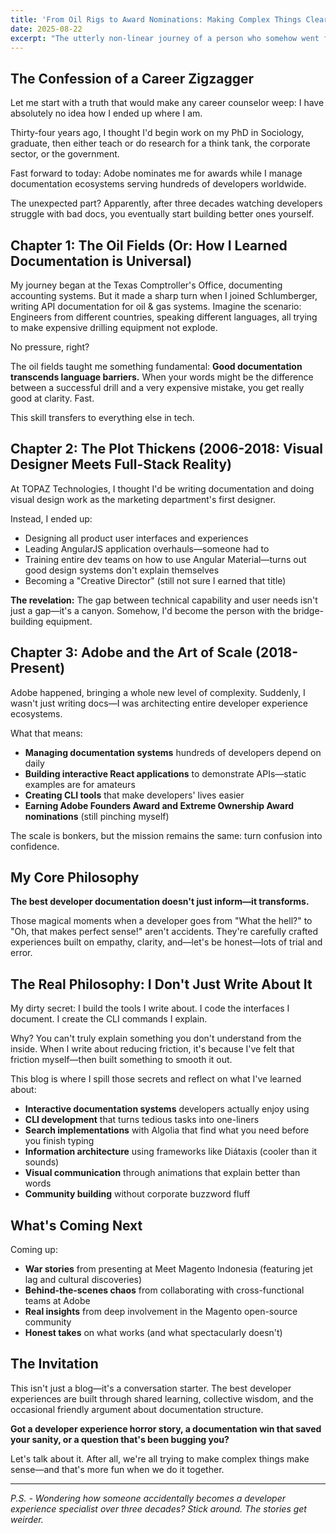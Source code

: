```yaml
---
title: 'From Oil Rigs to Award Nominations: Making Complex Things Clear'
date: 2025-08-22
excerpt: "The utterly non-linear journey of a person who somehow went from documenting oil drilling APIs to being nominated for Adobe awards. Featuring: questionable career choices, accidental expertise, and why good documentation is basically magic."
---
```


## The Confession of a Career Zigzagger

Let me start with a truth that would make any career counselor weep: I have absolutely no idea how I ended up where I am.

Thirty-four years ago, I thought I'd begin work on my PhD in Sociology, graduate, then either teach or do research for a think tank, the corporate sector, or the government.

Fast forward to today: Adobe nominates me for awards while I manage documentation ecosystems serving hundreds of developers worldwide. 

The unexpected part? Apparently, after three decades watching developers struggle with bad docs, you eventually start building better ones yourself.

## Chapter 1: The Oil Fields (Or: How I Learned Documentation is Universal)

My journey began at the Texas Comptroller's Office, documenting accounting systems. But it made a sharp turn when I joined Schlumberger, writing API documentation for oil & gas systems. Imagine the scenario: Engineers from different countries, speaking different languages, all trying to make expensive drilling equipment not explode.

No pressure, right?

The oil fields taught me something fundamental: **Good documentation transcends language barriers.** When your words might be the difference between a successful drill and a very expensive mistake, you get really good at clarity. Fast.

This skill transfers to everything else in tech.

## Chapter 2: The Plot Thickens (2006-2018: Visual Designer Meets Full-Stack Reality)

At TOPAZ Technologies, I thought I'd be writing documentation and doing visual design work as the marketing department's first designer.

Instead, I ended up:
- Designing all product user interfaces and experiences
- Leading AngularJS application overhauls—someone had to
- Training entire dev teams on how to use Angular Material—turns out good design systems don't explain themselves
- Becoming a "Creative Director" (still not sure I earned that title)

**The revelation:** The gap between technical capability and user needs isn't just a gap—it's a canyon. Somehow, I'd become the person with the bridge-building equipment.

## Chapter 3: Adobe and the Art of Scale (2018-Present)

Adobe happened, bringing a whole new level of complexity. Suddenly, I wasn't just writing docs—I was architecting entire developer experience ecosystems.

What that means:
- **Managing documentation systems** hundreds of developers depend on daily
- **Building interactive React applications** to demonstrate APIs—static examples are for amateurs
- **Creating CLI tools** that make developers' lives easier
- **Earning Adobe Founders Award and Extreme Ownership Award nominations** (still pinching myself)

The scale is bonkers, but the mission remains the same: turn confusion into confidence.

## My Core Philosophy

**The best developer documentation doesn't just inform—it transforms.**

Those magical moments when a developer goes from "What the hell?" to "Oh, that makes perfect sense!" aren't accidents. They're carefully crafted experiences built on empathy, clarity, and—let's be honest—lots of trial and error.

## The Real Philosophy: I Don't Just Write About It

My dirty secret: I build the tools I write about. I code the interfaces I document. I create the CLI commands I explain.

Why? You can't truly explain something you don't understand from the inside. When I write about reducing friction, it's because I've felt that friction myself—then built something to smooth it out.

This blog is where I spill those secrets and reflect on what I've learned about:

- **Interactive documentation systems** developers actually enjoy using
- **CLI development** that turns tedious tasks into one-liners
- **Search implementations** with Algolia that find what you need before you finish typing
- **Information architecture** using frameworks like Diátaxis (cooler than it sounds)
- **Visual communication** through animations that explain better than words
- **Community building** without corporate buzzword fluff

## What's Coming Next

Coming up:
- **War stories** from presenting at Meet Magento Indonesia (featuring jet lag and cultural discoveries)
- **Behind-the-scenes chaos** from collaborating with cross-functional teams at Adobe
- **Real insights** from deep involvement in the Magento open-source community
- **Honest takes** on what works (and what spectacularly doesn't)

## The Invitation

This isn't just a blog—it's a conversation starter. The best developer experiences are built through shared learning, collective wisdom, and the occasional friendly argument about documentation structure.

**Got a developer experience horror story, a documentation win that saved your sanity, or a question that's been bugging you?**

Let's talk about it. After all, we're all trying to make complex things make sense—and that's more fun when we do it together.

---

*P.S. - Wondering how someone accidentally becomes a developer experience specialist over three decades? Stick around. The stories get weirder.*
